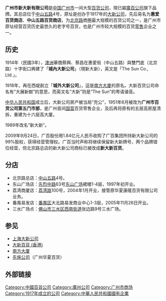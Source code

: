 {{Unreferenced |time=2009-04-23T14:45:09+00:00 }}
'''广州市新大新有限公司'''是[[中国|中国]][[广州市|广州市]]一间大型[[百货公司|百货公司]]，現已屬[[廣百公司|廣百公司]]旗下品牌。其总店位于[[中山路_(广州)|中山五路]]4号，原址是创办于1917年的[[大新公司|大新公司]]，先后易名为'''惠爱百货商店'''、'''中山五路百货商店'''，为[[北京路_(越秀区)|北京路]]商圈最大规模的百货公司之一，是广州市原址经营百货历史最悠久的老字号百货，也是广州市较大规模的百货[[零售|零售]]企业之一。

== 历史 ==
1914年（民國3年），[[澳洲|澳洲]]華僑蔡興、蔡昌在惠愛街（中山五路）與雙門底（北京路）十字街口興建了「'''城內大新公司'''」（現新大新），英文是「The Sun Co., Ltd.」。

1918年，再在西堤創立「'''城外大新公司'''」，這是[[南方大厦|南方大厦]]的原名。大新百货公司命名有“大展新猷”的意思，而英文名“大新”则是“The Sun”的粤语谐音。

[[中华人民共和国|中华人民共和国]]成立后，大新公司房产被当局“充公”，1951年6月被改为'''广州市百货公司第五门市部'''，是广州首间[[国营|国营]]百货零售企业，及后再将原有的五层高房屋清拆，重建为十六层高大厦。

1989年改名“新大新”。

2009年9月24日，广百股份用1.84亿元人民币收购了广百集团所持新大新公司的99%股权，获得经营管理权。广百当时声称将继续保留新大新牌号，两个品牌错位经营，但北京路总店的新大新公司商标已被改成'''新大新百货'''。

== 分店 ==
* 北京路总店：[[中山路_(广州)|中山五路]]4号。
* 东山广场店：[[先烈路_(广州)|先烈中路]]63号[[东山广场|东山广场]]裙楼1-4层，1997年初开业。
* 荔湾商厦店：[[荔湾路|荔湾路]]100号，2004年1月开业，接管原华夏康隆百货有限公司业务。
* 番禺易发店：[[番禺区|番禺区]]大北路易发商业中心1-3层，2005年11月26日开业。
* 三水广场点：[[佛山市|佛山市]][[三水区|三水区]][[西南街道_(佛山市)|西南街道]]张边路9号三水广场。

== 参见 ==
*[[上海大新公司|上海大新公司]]
*[[大新百貨_(香港)|大新百貨 (香港)]]
*[[南方大厦|南方大厦]]
*[[先施公司|先施公司]]（广州华夏百货）

== 外部链接 ==

{{广州}}
{{China-company-stub}}

[[Category:中國百貨公司|Category:中國百貨公司]]
[[Category:廣州公司|Category:廣州公司]]
[[Category:广州市商场|Category:广州市商场]]
[[Category:1917年成立的公司|Category:1917年成立的公司]]
[[Category:中華人民共和國國有企業|Category:中華人民共和國國有企業]]